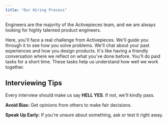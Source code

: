 ```yaml
---
title: "Our Hiring Process" 
---
```


Engineers are the majority of the Activepieces team, and we are always looking for highly talented product engineers.

<Steps>
  <Step title="Technical Interview">
    Here, you'll face a real challenge from Activepieces. We'll guide you through it to see how you solve problems.
  </Step>
  <Step title="Product & Leadership Interview">
    We'll chat about your past experiences and how you design products. It's like having a friendly conversation where we reflect on what you've done before.
  </Step>
  <Step title="Work Trial">
    You'll do paid tasks for a short time. These tasks help us understand how well we work together.
  </Step>
</Steps>

## Interviewing Tips

Every interview should make us say **HELL YES**. If not, we'll kindly pass.

**Avoid Bias:** Get opinions from others to make fair decisions.

**Speak Up Early:** If you're unsure about something, ask or test it right away.